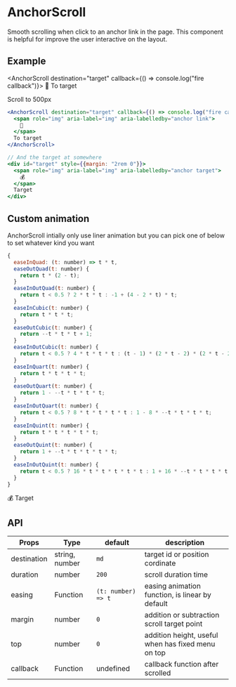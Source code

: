 

# AnchorScroll

Smooth scrolling when click to an anchor link in the page. This component is helpful for improve the user
interactive on the layout.

## Example

<AnchorScroll destination="target" callback={() => console.log("fire callback")}>
<span role="img" aria-label="img" aria-labelledby="anchor link">
🚀
</span>
To target
</AnchorScroll>

<AnchorScroll destination={500}>
  Scroll to 500px
</AnchorScroll>

```jsx
<AnchorScroll destination="target" callback={() => console.log("fire callback")}>
  <span role="img" aria-label="img" aria-labelledby="anchor link">
    🚀
  </span>
  To target
</AnchorScroll>

// And the target at somewhere
<div id="target" style={{margin: "2rem 0"}}>
  <span role="img" aria-label="img" aria-labelledby="anchor target">
    💰
  </span>
  Target
</div>
```

## Custom animation

AnchorScroll intially only use liner animation but you can pick one of below to set whatever kind you want

```js
{
  easeInQuad: (t: number) => t * t,
  easeOutQuad(t: number) {
    return t * (2 - t);
  }
  easeInOutQuad(t: number) {
    return t < 0.5 ? 2 * t * t : -1 + (4 - 2 * t) * t;
  }
  easeInCubic(t: number) {
    return t * t * t;
  }
  easeOutCubic(t: number) {
    return --t * t * t + 1;
  }
  easeInOutCubic(t: number) {
    return t < 0.5 ? 4 * t * t * t : (t - 1) * (2 * t - 2) * (2 * t - 2) + 1;
  }
  easeInQuart(t: number) {
    return t * t * t * t;
  }
  easeOutQuart(t: number) {
    return 1 - --t * t * t * t;
  }
  easeInOutQuart(t: number) {
    return t < 0.5 ? 8 * t * t * t * t : 1 - 8 * --t * t * t * t;
  }
  easeInQuint(t: number) {
    return t * t * t * t * t;
  }
  easeOutQuint(t: number) {
    return 1 + --t * t * t * t * t;
  }
  easeInOutQuint(t: number) {
    return t < 0.5 ? 16 * t * t * t * t * t : 1 + 16 * --t * t * t * t * t;
  }
}
```

<div id="target" style={{margin: "2rem 0"}}>
  <span role="img" aria-label="img" aria-labelledby="anchor target">
    💰
  </span>
  Target
</div>

## API

| Props       | Type           | default            | description                                        |
| ----------- | -------------- | ------------------ | -------------------------------------------------- |
| destination | string, number | `md`               | target id or position cordinate                    |
| duration    | number         | `200`              | scroll duration time                               |
| easing      | Function       | `(t: number) => t` | easing animation function, is linear by default    |
| margin      | number         | `0`                | addition or subtraction scroll target point        |
| top         | number         | `0`                | addition height, useful when has fixed menu on top |
| callback    | Function       | undefined          | callback function after scrolled                   |

